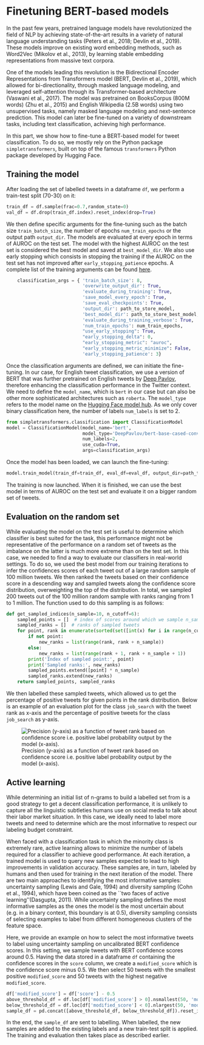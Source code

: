 # Finetuning BERT-based models

In the past few years, pretrained language models have revolutionized the field of NLP by achieving state-of-the-art results in a variety of natural language understanding tasks (Peters et al., 2018; Devlin et al., 2019). These models improve on existing word embedding methods, such as Word2Vec (Mikolov et al., 2013), by learning stable embedding representations from massive text corpora.

One of the models leading this revolution is the Bidirectional Encoder Representations from Transformers model (BERT, Devlin et al., 2019), which allowed for bi-directionality, through masked language modeling, and leveraged self-attention through its Transformer-based architecture (Vaswani et al., 2017). The model was pretrained on BooksCorpus (800M words) (Zhu et al., 2015) and English Wikipedia (2.5B words) using two unsupervised tasks, namely masked language modeling and next-sentence prediction. This model can later be fine-tuned on a variety of downstream tasks, including text classification, achieving high performance.


In this part, we show how to fine-tune a BERT-based model for tweet classification. To do so, we mostly rely on the Python package `simpletransformers`, built on top of the famous `transformers` Python package developed by Hugging Face.

## Training the model

After loading the set of labelled tweets in a dataframe `df`, we perform a train-test split (70-30) on it:

```python
train_df = df.sample(frac=0.7,random_state=0)
val_df = df.drop(train_df.index).reset_index(drop=True)
```

We then define specific arguments for the fine-tuning such as the batch size `train_batch_size`, the number of epochs `num_train_epochs` or the output path `output_dir`. The models are evaluated at every epoch in terms of AUROC on the test set. The model with the highest AUROC on the test set is considered the best model and saved at `best_model_dir`. We also use early stopping which consists in stopping the training if the AUROC on the test set has not improved after `early_stopping_patience` epochs. A complete list of the training arguments can be found [here](https://simpletransformers.ai/docs/usage/#configuring-a-simple-transformers-model).

```python
    classification_args = { 'train_batch_size': 8,
                            'overwrite_output_dir': True,
                            'evaluate_during_training': True,
                            'save_model_every_epoch': True,
                            'save_eval_checkpoints': True,
                            'output_dir': path_to_store_model,
                            'best_model_dir': path_to_store_best_model,
                            'evaluate_during_training_verbose': True,
                            'num_train_epochs': num_train_epochs,
                            "use_early_stopping": True,
                            "early_stopping_delta": 0,
                            "early_stopping_metric": "auroc",
                            "early_stopping_metric_minimize": False,
                            'early_stopping_patience': 3}
```

Once the classification arguments are defined, we can initiate the fine-tuning. In our case, for English tweet classification, we use a version of BERT that was further pretrained on English tweets by [Deep Pavlov](https://deeppavlov.ai), therefore enhancing the classification performance in the Twitter context. We need to define the `model_name`, which is `bert` in our case but can also be other more sophisticated architectures such as `roberta`. The `model_type` refers to the model name on the [Hugging Face model hub](https://huggingface.co/models). As we only cover binary classification here, the number of labels `num_labels` is set to 2.

```python
from simpletransformers.classification import ClassificationModel
model = ClassificationModel(model_name='bert',
                            model_type='DeepPavlov/bert-base-cased-conversational',
                            num_labels=2,
                            use_cuda=True,
                            args=classification_args)
```

Once the model has been loaded, we can launch the fine-tuning:

```python
model.train_model(train_df=train_df, eval_df=eval_df, output_dir=path_to_store_model)
```

The training is now launched. When it is finished, we can use the best model in terms of AUROC on the test set and evaluate it on a bigger random set of tweets.

## Evaluation on the random set

While evaluating the model on the test set is useful to determine which classifier is best suited for the task, this performance might not be representative of the performance on a random set of tweets as the imbalance on the latter is much more extreme than on the test set. In this case, we needed to find a way to evaluate our classifiers in real-world settings. To do so, we used the best model from our training iterations to infer the confidences scores of each tweet out of a large random sample of 100 million tweets. We then ranked the tweets based on their confidence score in a descending way and sampled tweets along the confidence score distribution, overweighting the top of the distribution. In total, we sampled 200 tweets out of the 100 million random sample with ranks ranging from 1 to 1 million. The function used to do this sampling is as follows:

```python
def get_sampled_indices(n_sample=10, n_cutoff=6):
    sampled_points = []  # index of scores around which we sample n_sample tweets
    sampled_ranks = []  # ranks of sampled tweets
    for point, rank in enumerate(sorted(set([int(x) for i in range(n_cutoff) for x in np.logspace(i, i + 1, i + 1)]))):
        if not point:
            new_ranks = list(range(rank, rank + n_sample))
        else:
            new_ranks = list(range(rank + 1, rank + n_sample + 1))
        print('Index of sampled point:', point)
        print('Sampled ranks:', new_ranks)
        sampled_points.extend([point] * n_sample)
        sampled_ranks.extend(new_ranks)
    return sampled_points, sampled_ranks
```
We then labelled these sampled tweets, which allowed us to get the percentage of positive tweets for given points in the rank distribution. Below is an example of an evaluation plot for the class `job_search` with the tweet rank as x-axis and the percentage of positive tweets for the class `job_search` as y-axis.

![Precision (y-axis) as a function of tweet rank based on confidence score i.e. positive label probability output by the model (x-axis).](figures/job_search.png)

## Active learning

While determining an initial list of n-grams to build a labelled set from is a good strategy to get a decent classification performance, it is unlikely to capture all the linguistic subtleties humans use on social media to talk about their labor market situation. In this case, we ideally need to label more tweets and need to determine which are the most informative to respect our labeling budget constraint.

When faced with a classification task in which the minority class is extremely rare, active learning allows to minimize the number of labels required for a classifier to achieve good performance. At each iteration, a trained model is used to query new samples expected to lead to high improvements in validation accuracy. These samples are, in turn, labeled by humans and then used for training in the next iteration of the model. There are two main approaches to identifying the most informative samples: uncertainty sampling (Lewis and Gale, 1994) and diversity sampling (Cohn et al., 1994), which have been coined as the ``two faces of active learning''(Dasgupta, 2011). While uncertainty sampling defines the most informative samples as the ones the model is the most uncertain about (e.g. in a binary context, this boundary is at 0.5), diversity sampling consists of selecting examples to label from different homogeneous clusters of the feature space.

Here, we provide an example on how to select the most informative tweets to label using uncertainty sampling on uncalibrated BERT confidence scores. In this setting, we sample tweets with BERT confidence scores around 0.5. Having the data stored in a dataframe `df` containing the confidence scores in the `score` column, we create a `modified_score` which is the confidence score minus 0.5. We then select 50 tweets with the smallest positive `modified_score` and 50 tweets with the highest negative `modified_score`.

```python
df['modified_score'] = df['score'] - 0.5
above_threshold_df = df.loc[df['modified_score'] > 0].nsmallest(50, 'modified_score')
below_threshold_df = df.loc[df['modified_score'] < 0].nlargest(50, 'modified_score')
sample_df = pd.concat([above_threshold_df, below_threshold_df]).reset_index(drop=True)
```

In the end, the `sample_df` are sent to labelling. When labelled, the new samples are added to the existing labels and a new train-test split is applied. The training and evaluation then takes place as described earlier.  

